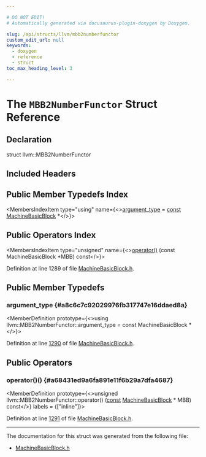```yaml
---

# DO NOT EDIT!
# Automatically generated via docusaurus-plugin-doxygen by Doxygen.

slug: /api/structs/llvm/mbb2numberfunctor
custom_edit_url: null
keywords:
  - doxygen
  - reference
  - struct
toc_max_heading_level: 3

---
```





# The `MBB2NumberFunctor` Struct Reference

<DoxygenPage pluginConfig={pluginConfig}>



## Declaration

<CodeBlock>struct llvm::MBB2NumberFunctor</CodeBlock>

## Included Headers

<IncludesList>
<IncludesListItem
  filePath="llvm/CodeGen/MachineBasicBlock.h"
  permalink="/docs/api/files/include/include/llvm/include/llvm/codegen/machinebasicblock-h"
  isLocal="true" />
</IncludesList>

## Public Member Typedefs Index

<MembersIndex>

<MembersIndexItem
  type="using"
  name={<><a href="#a8c6c7c92029976fb317747e16ddaed8a">argument&#95;type</a> = <a href="/docs/api/files/lib/lib/target/lib/target/aarch64/aarch64promoteconstant-cpp/#a90f8350fecae261c25be85d38b451bff">const</a> <a href="/docs/api/classes/llvm/machinebasicblock">MachineBasicBlock</a> &#42;</>}>
</MembersIndexItem>

</MembersIndex>

## Public Operators Index

<MembersIndex>

<MembersIndexItem
  type="unsigned"
  name={<><a href="#a68431ed9a6fa891e11f6b29a7dfa4687">operator()</a> (const MachineBasicBlock &#42;MBB) const</>}>
</MembersIndexItem>

</MembersIndex>


Definition at line 1289 of file <a href="/docs/api/files/include/include/llvm/include/llvm/codegen/machinebasicblock-h">MachineBasicBlock.h</a>.

<SectionDefinition>

## Public Member Typedefs

### argument&#95;type {#a8c6c7c92029976fb317747e16ddaed8a}

<MemberDefinition
  prototype={<>using llvm::MBB2NumberFunctor::argument&#95;type =  const MachineBasicBlock &#42;</>}>

Definition at line <a href="/docs/api/files/include/include/llvm/include/llvm/codegen/machinebasicblock-h/#l01290">1290</a> of file <a href="/docs/api/files/include/include/llvm/include/llvm/codegen/machinebasicblock-h">MachineBasicBlock.h</a>.
</MemberDefinition>

</SectionDefinition>

<SectionDefinition>

## Public Operators

### operator()() {#a68431ed9a6fa891e11f6b29a7dfa4687}

<MemberDefinition
  prototype={<>unsigned llvm::MBB2NumberFunctor::operator() (<a href="/docs/api/files/lib/lib/target/lib/target/aarch64/aarch64promoteconstant-cpp/#a90f8350fecae261c25be85d38b451bff">const</a> <a href="/docs/api/classes/llvm/machinebasicblock">MachineBasicBlock</a> &#42; MBB) const</>}
  labels = {["inline"]}>

Definition at line <a href="/docs/api/files/include/include/llvm/include/llvm/codegen/machinebasicblock-h/#l01291">1291</a> of file <a href="/docs/api/files/include/include/llvm/include/llvm/codegen/machinebasicblock-h">MachineBasicBlock.h</a>.
</MemberDefinition>

</SectionDefinition>

<hr/>

The documentation for this struct was generated from the following file:

<ul>
<li><a href="/docs/api/files/include/include/llvm/include/llvm/codegen/machinebasicblock-h">MachineBasicBlock.h</a></li>
</ul>

</DoxygenPage>
